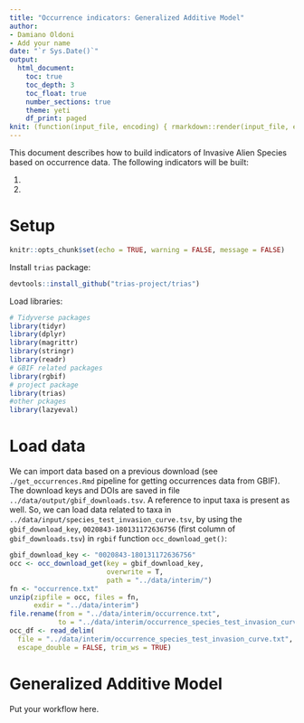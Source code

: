 ```yaml
---
title: "Occurrence indicators: Generalized Additive Model"
author:
- Damiano Oldoni
- Add your name
date: "`r Sys.Date()`"
output:
  html_document:
    toc: true
    toc_depth: 3
    toc_float: true
    number_sections: true
    theme: yeti
    df_print: paged
knit: (function(input_file, encoding) { rmarkdown::render(input_file, encoding = encoding, output_file = paste0("../docs/",sub(".Rmd", ".html", basename(input_file))))})
---
```


This document describes how to build indicators of Invasive Alien Species based on occurrence data.
The following indicators will be built:

1.
2.



# Setup

```r
knitr::opts_chunk$set(echo = TRUE, warning = FALSE, message = FALSE)
```

Install `trias` package:

```r
devtools::install_github("trias-project/trias")
```


Load libraries:

```r
# Tidyverse packages
library(tidyr)
library(dplyr)
library(magrittr)
library(stringr)
library(readr)
# GBIF related packages
library(rgbif)
# project package
library(trias)
#other pckages
library(lazyeval)
```

# Load data

We can import data based on a previous download (see `./get_occurrences.Rmd` pipeline for getting occurrences data from GBIF). The download keys and DOIs are saved in file `../data/output/gbif_downloads.tsv`. A reference to input taxa is present as well.
So, we can load data related to taxa in `../data/input/species_test_invasion_curve.tsv`, by using the `gbif_download_key`, `0020843-180131172636756` (first column of `gbif_downloads.tsv`) in `rgbif` function `occ_download_get()`:

```r
gbif_download_key <- "0020843-180131172636756"
occ <- occ_download_get(key = gbif_download_key, 
                        overwrite = T, 
                        path = "../data/interim/")
fn <- "occurrence.txt"
unzip(zipfile = occ, files = fn, 
      exdir = "../data/interim")
file.rename(from = "../data/interim/occurrence.txt", 
            to = "../data/interim/occurrence_species_test_invasion_curve.txt")
occ_df <- read_delim(
  file = "../data/interim/occurrence_species_test_invasion_curve.txt", "\t",
  escape_double = FALSE, trim_ws = TRUE)
```

# Generalized Additive Model

Put your workflow here.
